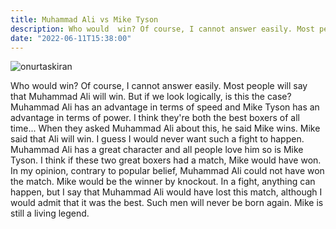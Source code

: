 ```yaml
---
title: Muhammad Ali vs Mike Tyson
description: Who would  win? Of course, I cannot answer easily. Most people will say that Muhammad Ali will win. But if we look logically, is this the case? 
date: "2022-06-11T15:38:00"
---
```



<img className="w-full rounded-xl" src="https://res.cloudinary.com/djfqidbj1/image/upload/v1671158333/ym33bait7w62ibu3dydh.jpg" alt="onurtaskiran" />

Who would  win? Of course, I cannot answer easily. Most people will say that Muhammad Ali will win. But if we look logically, is this the case? Muhammad Ali has an advantage in terms of speed and Mike Tyson has an advantage in terms of power. I think they're both the best boxers of all time... When they asked Muhammad Ali about this, he said Mike wins. Mike said that Ali will win. I guess I would never want such a fight to happen. Muhammad Ali has a great character and all people love him so is Mike Tyson. I think if these two great boxers had a match, Mike would have won. In my opinion, contrary to popular belief, Muhammad Ali could not have won the match. Mike would be the winner by knockout. In a fight, anything can happen, but I say that Muhammad Ali would have lost this match, although I would admit that it was the best. Such men will never be born again. Mike is still a living legend.